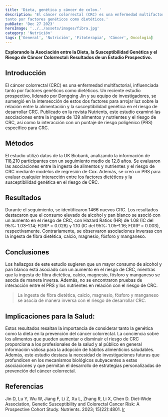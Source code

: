 ```yaml
---
title: 'Dieta, genética y cáncer de colon.'
description: 'El cáncer colorrectal (CRC) es una enfermedad multifactorial, influenciada
tanto por factores genéticos como dietéticos.'
pubDate: 'Dec 27 2023'
heroImage: '../../assets/images/fibra.jpg'
category: 'Nutrición'
tags: ['General', 'Nutrición', 'Fitoterapia', 'Cáncer', Oncología]
---
```


**Explorando la Asociación entre la Dieta, la Susceptibilidad Genética y el Riesgo de Cáncer Colorrectal: Resultados de un Estudio Prospectivo.**

## Introducción

El cáncer colorrectal (CRC) es una enfermedad multifactorial, influenciada tanto por factores genéticos
como dietéticos. Un reciente estudio prospectivo, liderado por Dongqing Jin y su equipo de investigadores,
se sumergió en la intersección de estos dos factores para arrojar luz sobre la relación entre la
alimentación y la susceptibilidad genética en el riesgo de desarrollar CRC. Publicado en la revista
Nutrients, este estudio examinó las asociaciones entre la ingesta de 139 alimentos y nutrientes y el
riesgo de CRC, así como la interacción con un puntaje de riesgo poligénico (PRS) específico para CRC.

## Métodos

El estudio utilizó datos de la UK Biobank, analizando la información de 118,210 participantes con un
seguimiento medio de 12.8 años. Se evaluaron las asociaciones entre la ingesta de alimentos y nutrientes
y el riesgo de CRC mediante modelos de regresión de Cox. Además, se creó un PRS para evaluar cualquier
interacción entre los factores dietéticos y la susceptibilidad genética en el riesgo de CRC.

## Resultados

Durante el seguimiento, se identificaron 1466 nuevos CRC. Los resultados destacaron que el consumo elevado
de alcohol y pan blanco se asoció con un aumento en el riesgo de CRC, con Hazard Ratios (HR) de 1.08
(IC del 95%: 1.03–1.14; FDRP = 0.028) y 1.10 (IC del 95%: 1.05–1.16; FDRP = 0.003), respectivamente.
Contrariamente, se observaron asociaciones inversas con la ingesta de fibra dietética, calcio, magnesio,
fósforo y manganeso.

## Conclusiones

Los hallazgos de este estudio sugieren que un mayor consumo de alcohol y pan blanco está asociado con un
aumento en el riesgo de CRC, mientras que la ingesta de fibra dietética, calcio, magnesio, fósforo y
manganeso se asocia de manera inversa. Además, no se encontraron pruebas de interacción entre el PRS
y los nutrientes en relación con el riesgo de CRC.

> La ingesta de fibra dietética, calcio, magnesio, fósforo y
manganeso se asocia de manera inversa con el riesgo de desarrollar CRC.

## Implicaciones para la Salud:

Estos resultados resaltan la importancia de considerar tanto la genética como la dieta en la prevención
del cáncer colorrectal. La conciencia sobre los alimentos que pueden aumentar o disminuir el riesgo de
CRC proporciona a los profesionales de la salud y al público en general información valiosa para la
adopción de hábitos alimenticios saludables. Además, este estudio destaca la necesidad de investigaciones
futuras que profundicen en los mecanismos biológicos subyacentes a estas asociaciones y que permitan
el desarrollo de estrategias personalizadas de prevención del cáncer colorrectal.

## Referencias
Jin D, Lu Y, Wu W, Jiang F, Li Z, Xu L, Zhang R, Li X, Chen D. Diet-Wide Association, Genetic
Susceptibility and Colorectal Cancer Risk: A Prospective Cohort Study. Nutrients. 2023; 15(22):4801.
<a href="https://www.mdpi.com/2072-6643/15/22/4801" target="_blank">Ir</a>




